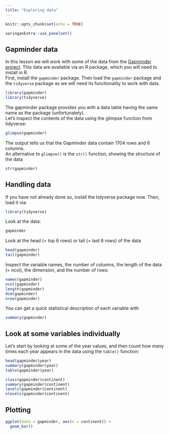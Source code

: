 ```yaml
---
title: "Exploring data"
---
```


```r
knitr::opts_chunk$set(echo = TRUE)
```

```r
xaringanExtra::use_panelset()
```



## Gapminder data

In this lesson we will work with some of the data from the [Gapminder project](https://www.gapminder.org/). This data are available via an R package, which you will need to install in R.  
First, install the `gapminder` package. Then load the `gapminder` package and the `tidyverse` package as we will need its functionality to work with data.

```r
library(gapminder)
library(tidyverse)
```

The gapminder package provides you with a data table having the same name as the package (unfortunately).  
Let's inspect the contents of the data using the glimpse function from tidyverse:

```r
glimpse(gapminder)
```

The output tells us that the Gapminder data contain 1704 rows and 6 columns.  
An alternative to `glimpse()` is the `str()` function, showing the structure of the data

```r
str(gapminder)
```

## Handling data

If you have not already done so, install the tidyverse package now. Then, load it via:

```r
library(tidyverse)
```

Look at the data:

```r
gapminder
```

Look at the head (= top 6 rows) or tail (= last 6 rows) of the data

```r
head(gapminder)
tail(gapminder)
```


Inspect the variable names, the number of columns, the length of the data (= ncol), the dimension, and the number of rows:

```r
names(gapminder)
ncol(gapminder)
length(gapminder)
dim(gapminder)
nrow(gapminder)
```


You can get a quick statistical description of each variable with

```r
summary(gapminder)
```


## Look at some variables individually

Let's start by looking at some of the year values, and then count how many times each year appears in the data using the `table()` function:

```r
head(gapminder$year)
summary(gapminder$year)
table(gapminder$year)
```

```r
class(gapminder$continent)
summary(gapminder$continent)
levels(gapminder$continent)
nlevels(gapminder$continent)
```


## Plotting

```r
ggplot(data = gapminder, aes(x = continent)) +
  geom_bar()
```

